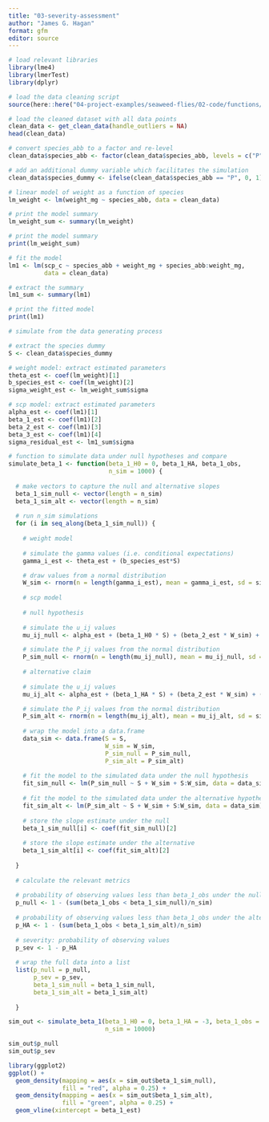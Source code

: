 ```yaml
---
title: "03-severity-assessment"
author: "James G. Hagan"
format: gfm
editor: source
---
```


```r
# load relevant libraries
library(lme4)
library(lmerTest)
library(dplyr)
```

```r
# load the data cleaning script
source(here::here("04-project-examples/seaweed-flies/02-code/functions/get_clean_data.R"))

# load the cleaned dataset with all data points
clean_data <- get_clean_data(handle_outliers = NA)
head(clean_data)
```

```r
# convert species_abb to a factor and re-level
clean_data$species_abb <- factor(clean_data$species_abb, levels = c("P", "F"))

# add an additional dummy variable which facilitates the simulation
clean_data$species_dummy <- ifelse(clean_data$species_abb == "P", 0, 1)
```

```r
# linear model of weight as a function of species
lm_weight <- lm(weight_mg ~ species_abb, data = clean_data)

# print the model summary
lm_weight_sum <- summary(lm_weight)

# print the model summary
print(lm_weight_sum)
```

```r
# fit the model
lm1 <- lm(scp_c ~ species_abb + weight_mg + species_abb:weight_mg, 
          data = clean_data)

# extract the summary
lm1_sum <- summary(lm1)

# print the fitted model
print(lm1)
```

```r
# simulate from the data generating process

# extract the species dummy
S <- clean_data$species_dummy

# weight model: extract estimated parameters
theta_est <- coef(lm_weight)[1]
b_species_est <- coef(lm_weight)[2]
sigma_weight_est <- lm_weight_sum$sigma

# scp model: extract estimated parameters
alpha_est <- coef(lm1)[1]
beta_1_est <- coef(lm1)[2]
beta_2_est <- coef(lm1)[3]
beta_3_est <- coef(lm1)[4]
sigma_residual_est <- lm1_sum$sigma
```

```r
# function to simulate data under null hypotheses and compare
simulate_beta_1 <- function(beta_1_H0 = 0, beta_1_HA, beta_1_obs,
                            n_sim = 1000) {
  
  # make vectors to capture the null and alternative slopes
  beta_1_sim_null <- vector(length = n_sim)
  beta_1_sim_alt <- vector(length = n_sim)
  
  # run n_sim simulations
  for (i in seq_along(beta_1_sim_null)) {
    
    # weight model
    
    # simulate the gamma values (i.e. conditional expectations)
    gamma_i_est <- theta_est + (b_species_est*S)

    # draw values from a normal distribution
    W_sim <- rnorm(n = length(gamma_i_est), mean = gamma_i_est, sd = sigma_weight_est)
    
    # scp model
    
    # null hypothesis
    
    # simulate the u_ij values
    mu_ij_null <- alpha_est + (beta_1_H0 * S) + (beta_2_est * W_sim) + (beta_3_est * S * W_sim)

    # simulate the P_ij values from the normal distribution
    P_sim_null <- rnorm(n = length(mu_ij_null), mean = mu_ij_null, sd = sigma_residual)
    
    # alternative claim
    
    # simulate the u_ij values
    mu_ij_alt <- alpha_est + (beta_1_HA * S) + (beta_2_est * W_sim) + (beta_3_est * S * W_sim)

    # simulate the P_ij values from the normal distribution
    P_sim_alt <- rnorm(n = length(mu_ij_alt), mean = mu_ij_alt, sd = sigma_residual)
    
    # wrap the model into a data.frame
    data_sim <- data.frame(S = S,
                           W_sim = W_sim,
                           P_sim_null = P_sim_null,
                           P_sim_alt = P_sim_alt)
    
    # fit the model to the simulated data under the null hypothesis
    fit_sim_null <- lm(P_sim_null ~ S + W_sim + S:W_sim, data = data_sim)
    
    # fit the model to the simulated data under the alternative hypothesis
    fit_sim_alt <- lm(P_sim_alt ~ S + W_sim + S:W_sim, data = data_sim)
    
    # store the slope estimate under the null
    beta_1_sim_null[i] <- coef(fit_sim_null)[2]
    
    # store the slope estimate under the alternative
    beta_1_sim_alt[i] <- coef(fit_sim_alt)[2]
  
  }
  
  # calculate the relevant metrics
  
  # probability of observing values less than beta_1_obs under the null hypothesis
  p_null <- 1 - (sum(beta_1_obs < beta_1_sim_null)/n_sim)
  
  # probability of observing values less than beta_1_obs under the alternative hypothesis
  p_HA <- 1 - (sum(beta_1_obs < beta_1_sim_alt)/n_sim)
  
  # severity: probability of observing values 
  p_sev <- 1 - p_HA
  
  # wrap the full data into a list
  list(p_null = p_null,
       p_sev = p_sev,
       beta_1_sim_null = beta_1_sim_null,
       beta_1_sim_alt = beta_1_sim_alt)
  
  }
```


```r
sim_out <- simulate_beta_1(beta_1_H0 = 0, beta_1_HA = -3, beta_1_obs = beta_1_est,
                           n_sim = 10000)
```

```r
sim_out$p_null
sim_out$p_sev
```


```r
library(ggplot2)
ggplot() +
  geom_density(mapping = aes(x = sim_out$beta_1_sim_null),
               fill = "red", alpha = 0.25) +
  geom_density(mapping = aes(x = sim_out$beta_1_sim_alt),
               fill = "green", alpha = 0.25) +
  geom_vline(xintercept = beta_1_est)

```









